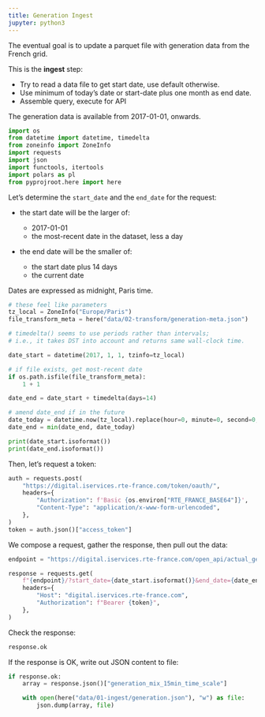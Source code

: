 ```yaml
---
title: Generation Ingest
jupyter: python3
---
```


The eventual goal is to update a parquet file with generation data from the French grid.

This is the **ingest** step:

- Try to read a data file to get start date, use default otherwise.
- Use minimum of today's date or start-date plus one month as end date.
- Assemble query, execute for API

The generation data is available from 2017-01-01, onwards.

```python
import os
from datetime import datetime, timedelta
from zoneinfo import ZoneInfo
import requests
import json
import functools, itertools
import polars as pl
from pyprojroot.here import here

```

Let's determine the `start_date` and the `end_date` for the request:

- the start date will be the larger of:

  - 2017-01-01
  - the most-recent date in the dataset, less a day

- the end date will be the smaller of:
  - the start date plus 14 days
  - the current date

Dates are expressed as midnight, Paris time.

```python
# these feel like parameters
tz_local = ZoneInfo("Europe/Paris")
file_transform_meta = here("data/02-transform/generation-meta.json")
```

```python
# timedelta() seems to use periods rather than intervals;
# i.e., it takes DST into account and returns same wall-clock time.

date_start = datetime(2017, 1, 1, tzinfo=tz_local)

# if file exists, get most-recent date
if os.path.isfile(file_transform_meta):
    1 + 1

date_end = date_start + timedelta(days=14)

# amend date_end if in the future
date_today = datetime.now(tz_local).replace(hour=0, minute=0, second=0, microsecond=0)
date_end = min(date_end, date_today)
```

```python
print(date_start.isoformat())
print(date_end.isoformat())
```


Then, let's request a token:

```python
auth = requests.post(
    "https://digital.iservices.rte-france.com/token/oauth/",
    headers={
        "Authorization": f'Basic {os.environ["RTE_FRANCE_BASE64"]}',
        "Content-Type": "application/x-www-form-urlencoded",
    },
)
token = auth.json()["access_token"]
```



We compose a request, gather the response, then pull out the data:

```python
endpoint = "https://digital.iservices.rte-france.com/open_api/actual_generation/v1/generation_mix_15min_time_scale"

response = requests.get(
    f"{endpoint}/?start_date={date_start.isoformat()}&end_date={date_end.isoformat()}",
    headers={
        "Host": "digital.iservices.rte-france.com",
        "Authorization": f"Bearer {token}",
    },
)
```



Check the response:

```python
response.ok
```

If the response is OK, write out JSON content to file:

```python
if response.ok:
    array = response.json()["generation_mix_15min_time_scale"]

    with open(here("data/01-ingest/generation.json"), "w") as file:
        json.dump(array, file)
```

